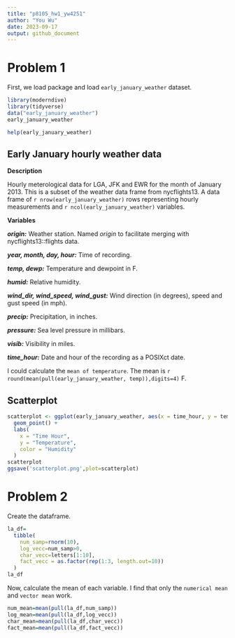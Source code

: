 ```yaml
---
title: "p8105_hw1_yw4251"
author: "You Wu"
date: 2023-09-17
output: github_document
---
```


# Problem 1

First, we load package and load `early_january_weather` dataset.
```r
library(moderndive)
library(tidyverse)
data("early_january_weather")
early_january_weather
```
```r
help(early_january_weather)
```

## Early January hourly weather data

**Description**

Hourly meterological data for LGA, JFK and EWR for the month of January 2013. This is a subset of the weather data frame from nycflights13. A data frame of `r nrow(early_january_weather)` rows representing hourly measurements and `r ncol(early_january_weather)` variables.

**Variables**

**_origin:_** Weather station. Named _origin_ to facilitate merging with nycflights13::flights data.

**_year, month, day, hour:_** Time of recording.

**_temp, dewp:_** Temperature and dewpoint in F.

**_humid:_** Relative humidity.

**_wind_dir, wind_speed, wind_gust:_** Wind direction (in degrees), speed and gust speed (in mph).

**_precip:_** Precipitation, in inches.

**_pressure:_** Sea level pressure in millibars.

**_visib:_** Visibility in miles.

**_time_hour:_** Date and hour of the recording as a POSIXct date.

I could calculate the `mean of temperature`.
The mean is `r round(mean(pull(early_january_weather, temp)),digits=4)` F.


## Scatterplot


```r
scatterplot <- ggplot(early_january_weather, aes(x = time_hour, y = temp, color = humid)) +
  geom_point() +
  labs(
    x = "Time Hour",
    y = "Temperature",
    color = "Humidity"
  )
scatterplot
ggsave('scatterplot.png',plot=scatterplot)
```


# Problem 2

Create the dataframe.

```r
la_df=
  tibble(
    num_samp=rnorm(10),
    log_vecc=num_samp>0,
    char_vecc=letters[1:10],
    fact_vecc = as.factor(rep(1:3, length.out=10))
  )
la_df
```
Now, calculate the mean of each variable. I find that only the `numerical mean` and `vector mean` work.

```r
num_mean=mean(pull(la_df,num_samp))
log_mean=mean(pull(la_df,log_vecc))
char_mean=mean(pull(la_df,char_vecc))
fact_mean=mean(pull(la_df,fact_vecc))

```



